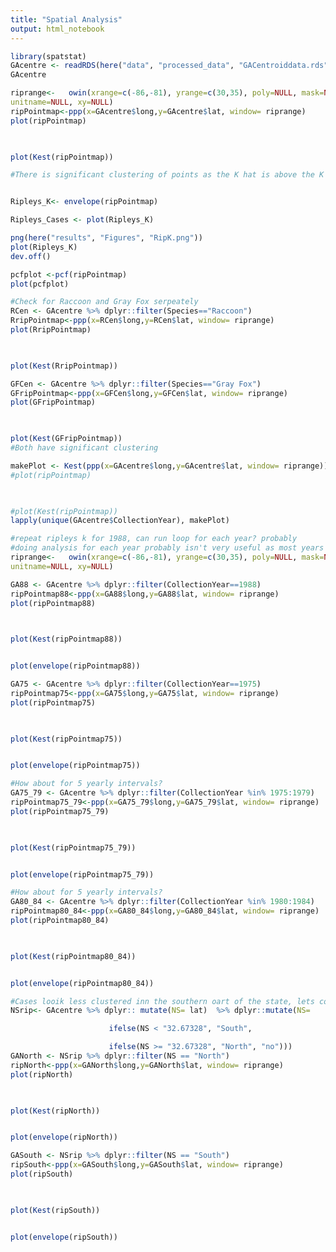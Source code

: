 ---
title: "Spatial Analysis"
output: html_notebook
---
```{r}

library(spatstat)
GAcentre <- readRDS(here("data", "processed_data", "GACentroiddata.rds"))
GAcentre
```


```{r}
riprange<-   owin(xrange=c(-86,-81), yrange=c(30,35), poly=NULL, mask=NULL,
unitname=NULL, xy=NULL)
ripPointmap<-ppp(x=GAcentre$long,y=GAcentre$lat, window= riprange)
plot(ripPointmap)

 

plot(Kest(ripPointmap)) 

#There is significant clustering of points as the K hat is above the K poi


Ripleys_K<- envelope(ripPointmap)

Ripleys_Cases <- plot(Ripleys_K)

png(here("results", "Figures", "RipK.png"))
plot(Ripleys_K)
dev.off()


```
```{r}
pcfplot <-pcf(ripPointmap)
plot(pcfplot)

```
```{r}
#Check for Raccoon and Gray Fox serpeately
RCen <- GAcentre %>% dplyr::filter(Species=="Raccoon")
RripPointmap<-ppp(x=RCen$long,y=RCen$lat, window= riprange)
plot(RripPointmap)

 

plot(Kest(RripPointmap)) 
```
```{r}
GFCen <- GAcentre %>% dplyr::filter(Species=="Gray Fox")
GFripPointmap<-ppp(x=GFCen$long,y=GFCen$lat, window= riprange)
plot(GFripPointmap)

 

plot(Kest(GFripPointmap)) 
#Both have significant clustering
```

```{r}

makePlot <- Kest(ppp(x=GAcentre$long,y=GAcentre$lat, window= riprange))
#plot(ripPointmap)

 

#plot(Kest(ripPointmap)) 
lapply(unique(GAcentre$CollectionYear), makePlot)

```

```{r}
#repeat ripleys k for 1988, can run loop for each year? probably
#doing analysis for each year probably isn't very useful as most years have a small number of cases
riprange<-   owin(xrange=c(-86,-81), yrange=c(30,35), poly=NULL, mask=NULL,
unitname=NULL, xy=NULL)

GA88 <- GAcentre %>% dplyr::filter(CollectionYear==1988)
ripPointmap88<-ppp(x=GA88$long,y=GA88$lat, window= riprange)
plot(ripPointmap88)

 

plot(Kest(ripPointmap88)) 


plot(envelope(ripPointmap88))
```
```{r}
GA75 <- GAcentre %>% dplyr::filter(CollectionYear==1975)
ripPointmap75<-ppp(x=GA75$long,y=GA75$lat, window= riprange)
plot(ripPointmap75)

 

plot(Kest(ripPointmap75)) 


plot(envelope(ripPointmap75))

```
```{r}
#How about for 5 yearly intervals?
GA75_79 <- GAcentre %>% dplyr::filter(CollectionYear %in% 1975:1979)
ripPointmap75_79<-ppp(x=GA75_79$long,y=GA75_79$lat, window= riprange)
plot(ripPointmap75_79)

 

plot(Kest(ripPointmap75_79)) 


plot(envelope(ripPointmap75_79))

```
```{r}
#How about for 5 yearly intervals?
GA80_84 <- GAcentre %>% dplyr::filter(CollectionYear %in% 1980:1984)
ripPointmap80_84<-ppp(x=GA80_84$long,y=GA80_84$lat, window= riprange)
plot(ripPointmap80_84)

 

plot(Kest(ripPointmap80_84)) 


plot(envelope(ripPointmap80_84)) 

```

```{r}
#Cases looik less clustered inn the southern oart of the state, lets compare
NSrip<- GAcentre %>% dplyr:: mutate(NS= lat)  %>% dplyr::mutate(NS= 

                      ifelse(NS < "32.67328", "South",

                      ifelse(NS >= "32.67328", "North", "no")))
GANorth <- NSrip %>% dplyr::filter(NS == "North")
ripNorth<-ppp(x=GANorth$long,y=GANorth$lat, window= riprange)
plot(ripNorth)

 

plot(Kest(ripNorth)) 


plot(envelope(ripNorth)) 


```
```{r}

GASouth <- NSrip %>% dplyr::filter(NS == "South")
ripSouth<-ppp(x=GASouth$long,y=GASouth$lat, window= riprange)
plot(ripSouth)

 

plot(Kest(ripSouth)) 


plot(envelope(ripSouth)) 


```